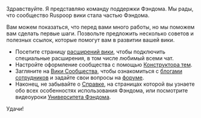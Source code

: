 Здравствуйте. Я представляю команду поддержки Фэндома. Мы рады, что сообщество Ruspoop вики стала частью Фэндома. 

Вам можем показаться, что перед вами много работы, но мы поможем вам сделать первые шаги. Позвольте предложить несколько советов и полезных ссылок, которые помогут вам в развитии вашей вики.

*Посетите страницу [[Special:WikiFeatures|расширений вики]], чтобы подключить специальные расширения, в том числе любимый всеми чат.
*Настройте оформление сообщества с помощью [[Special:ThemeDesigner|Конструктора тем]].
*Загляните на [[w:c:ru.community|Вики Сообщества]], чтобы ознакомиться с [[w:c:ru.community.wikia.com/wiki/Блог:Блоги_сотрудников|блогами сотрудников]] и задайте свои вопросы на [[w:c:ru.community:Special:Forum|форуме]].
*Наконец, не забывайте о [[w:c:ru.community:Справка:Содержание|Справке]], на страницах которой вы узнаете обо всех особенностях использования Фэндома, или посмотрите видеоуроки [[w:c:ru.community:Университет Фэндома|Университета Фэндома]].

Удачи!<ac_metadata title="Добро пожаловать!"> </ac_metadata>